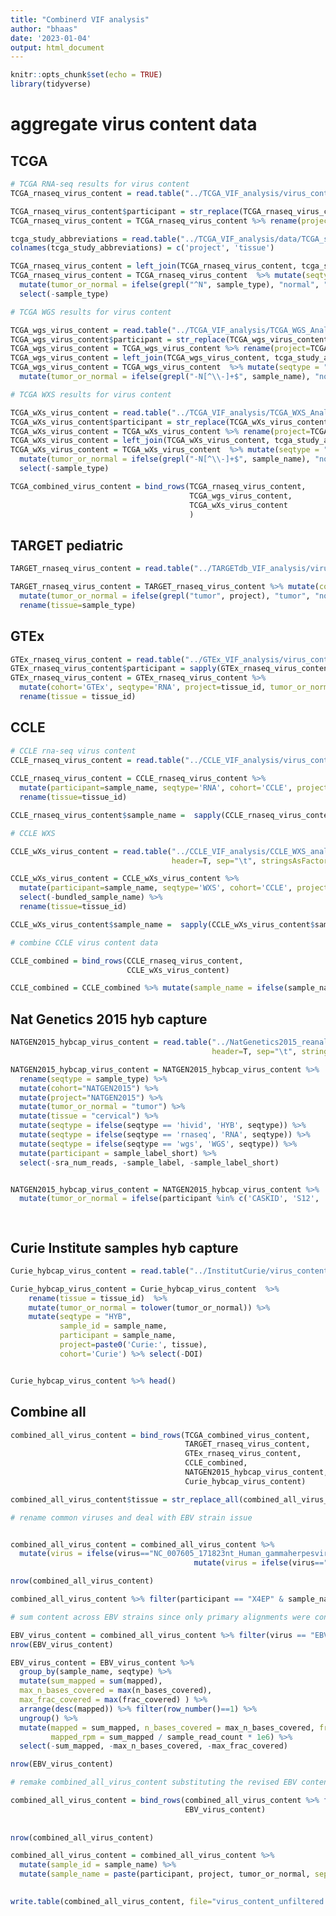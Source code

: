 ```yaml
---
title: "Combinerd VIF analysis"
author: "bhaas"
date: '2023-01-04'
output: html_document
---
```


```r
knitr::opts_chunk$set(echo = TRUE)
library(tidyverse)
```

# aggregate virus content data

## TCGA

```r

# TCGA RNA-seq results for virus content
TCGA_rnaseq_virus_content = read.table("../TCGA_VIF_analysis/virus_content.tsv", header=T, sep="\t", stringsAsFactors = F)

TCGA_rnaseq_virus_content$participant = str_replace(TCGA_rnaseq_virus_content$sample_name, "-[^\\-]+$", "")
TCGA_rnaseq_virus_content = TCGA_rnaseq_virus_content %>% rename(project=TCGA) %>% mutate(cohort="TCGA")

tcga_study_abbreviations = read.table("../TCGA_VIF_analysis/data/TCGA_study_abbreviations.txt", header=F, sep="\t", stringsAsFactors = F)
colnames(tcga_study_abbreviations) = c('project', 'tissue')

TCGA_rnaseq_virus_content = left_join(TCGA_rnaseq_virus_content, tcga_study_abbreviations, by='project')
TCGA_rnaseq_virus_content = TCGA_rnaseq_virus_content  %>% mutate(seqtype = "RNA")  %>% 
  mutate(tumor_or_normal = ifelse(grepl("^N", sample_type), "normal", "tumor") ) %>%
  select(-sample_type)

```


```r
# TCGA WGS results for virus content

TCGA_wgs_virus_content = read.table("../TCGA_VIF_analysis/TCGA_WGS_Analysis/virus_content.tsv", header=T, sep="\t", stringsAsFactors = F)
TCGA_wgs_virus_content$participant = str_replace(TCGA_wgs_virus_content$sample_name, "-[^\\-]+$", "")
TCGA_wgs_virus_content = TCGA_wgs_virus_content %>% rename(project=TCGA) %>% mutate(cohort="TCGA")
TCGA_wgs_virus_content = left_join(TCGA_wgs_virus_content, tcga_study_abbreviations, by='project')
TCGA_wgs_virus_content = TCGA_wgs_virus_content  %>% mutate(seqtype = "WGS")  %>% 
  mutate(tumor_or_normal = ifelse(grepl("-N[^\\-]+$", sample_name), "normal", "tumor") ) 
```


```r
# TCGA WXS results for virus content

TCGA_wXs_virus_content = read.table("../TCGA_VIF_analysis/TCGA_WXS_Analysis/virus_content.tsv", header=T, sep="\t", stringsAsFactors = F)
TCGA_wXs_virus_content$participant = str_replace(TCGA_wXs_virus_content$sample_name, "-[^\\-]+$", "")
TCGA_wXs_virus_content = TCGA_wXs_virus_content %>% rename(project=TCGA) %>% mutate(cohort="TCGA")
TCGA_wXs_virus_content = left_join(TCGA_wXs_virus_content, tcga_study_abbreviations, by='project')
TCGA_wXs_virus_content = TCGA_wXs_virus_content  %>% mutate(seqtype = "WXS")  %>% 
  mutate(tumor_or_normal = ifelse(grepl("-N[^\\-]+$", sample_name), "normal", "tumor") ) %>%  
  select(-sample_type)
```


```r

TCGA_combined_virus_content = bind_rows(TCGA_rnaseq_virus_content,
                                        TCGA_wgs_virus_content,
                                        TCGA_wXs_virus_content
                                        )

```


## TARGET pediatric 

```r

TARGET_rnaseq_virus_content = read.table("../TARGETdb_VIF_analysis/virus_content.tsv", header=T, sep="\t", stringsAsFactors = F)

TARGET_rnaseq_virus_content = TARGET_rnaseq_virus_content %>% mutate(cohort='TARGET', seqtype='RNA') %>%
  mutate(tumor_or_normal = ifelse(grepl("tumor", project), "tumor", "normal")) %>%
  rename(tissue=sample_type)

```

## GTEx

```r

GTEx_rnaseq_virus_content = read.table("../GTEx_VIF_analysis/virus_content.tsv", header=T, sep="\t", stringsAsFactors = F)
GTEx_rnaseq_virus_content$participant = sapply(GTEx_rnaseq_virus_content$sample_name, function(x) { str_split(x, "-")[[1]][2]})
GTEx_rnaseq_virus_content = GTEx_rnaseq_virus_content %>% 
  mutate(cohort='GTEx', seqtype='RNA', project=tissue_id, tumor_or_normal='normal') %>% 
  rename(tissue = tissue_id)

```

## CCLE

```r

# CCLE rna-seq virus content
CCLE_rnaseq_virus_content = read.table("../CCLE_VIF_analysis/virus_content.tsv", header=T, sep="\t", stringsAsFactors = F) 
  
CCLE_rnaseq_virus_content = CCLE_rnaseq_virus_content %>% 
  mutate(participant=sample_name, seqtype='RNA', cohort='CCLE', project='CCLE', tumor_or_normal='tumor_cell_line') %>%
  rename(tissue=tissue_id)

CCLE_rnaseq_virus_content$sample_name =  sapply(CCLE_rnaseq_virus_content$sample_name, function(x) {str_split(x, "_")[[1]][1] })

```



```r
# CCLE WXS

CCLE_wXs_virus_content = read.table("../CCLE_VIF_analysis/CCLE_WXS_analysis/virus_content.tsv", 
                                    header=T, sep="\t", stringsAsFactors = F)

CCLE_wXs_virus_content = CCLE_wXs_virus_content %>% 
  mutate(participant=sample_name, seqtype='WXS', cohort='CCLE', project='CCLE', tumor_or_normal='tumor_cell_line') %>%
  select(-bundled_sample_name) %>%
  rename(tissue=tissue_id)

CCLE_wXs_virus_content$sample_name =  sapply(CCLE_wXs_virus_content$sample_name, function(x) {str_split(x, "_")[[1]][1] })

```

```r
# combine CCLE virus content data

CCLE_combined = bind_rows(CCLE_rnaseq_virus_content,
                          CCLE_wXs_virus_content)

CCLE_combined = CCLE_combined %>% mutate(sample_name = ifelse(sample_name == "TT", participant, sample_name))
```



## Nat Genetics 2015 hyb capture

```r

NATGEN2015_hybcap_virus_content = read.table("../NatGenetics2015_reanalysis/NatGenetics2015_VIF/virus_content.tsv", 
                                             header=T, sep="\t", stringsAsFactors = F)

NATGEN2015_hybcap_virus_content = NATGEN2015_hybcap_virus_content %>% 
  rename(seqtype = sample_type) %>%
  mutate(cohort="NATGEN2015") %>% 
  mutate(project="NATGEN2015") %>%
  mutate(tumor_or_normal = "tumor") %>%
  mutate(tissue = "cervical") %>%
  mutate(seqtype = ifelse(seqtype == 'hivid', 'HYB', seqtype)) %>%
  mutate(seqtype = ifelse(seqtype == 'rnaseq', 'RNA', seqtype)) %>%
  mutate(seqtype = ifelse(seqtype == 'wgs', 'WGS', seqtype)) %>%
  mutate(participant = sample_label_short) %>% 
  select(-sra_num_reads, -sample_label, -sample_label_short)


NATGEN2015_hybcap_virus_content = NATGEN2015_hybcap_virus_content %>% 
  mutate(tumor_or_normal = ifelse(participant %in% c('CASKID', 'S12', 'SIHA', 'HELA'), "tumor_cell_line", tumor_or_normal))

  
```

## Curie Institute samples hyb capture

```r

Curie_hybcap_virus_content = read.table("../InstitutCurie/virus_content.tsv", header=T, sep="\t", stringsAsFactors = F)

Curie_hybcap_virus_content = Curie_hybcap_virus_content  %>% 
    rename(tissue = tissue_id)  %>%
    mutate(tumor_or_normal = tolower(tumor_or_normal)) %>%
    mutate(seqtype = "HYB", 
           sample_id = sample_name, 
           participant = sample_name, 
           project=paste0('Curie:', tissue), 
           cohort='Curie') %>% select(-DOI)


Curie_hybcap_virus_content %>% head()
```





## Combine all
```r

combined_all_virus_content = bind_rows(TCGA_combined_virus_content,
                                       TARGET_rnaseq_virus_content,
                                       GTEx_rnaseq_virus_content,
                                       CCLE_combined,
                                       NATGEN2015_hybcap_virus_content,
                                       Curie_hybcap_virus_content)

```

```r

combined_all_virus_content$tissue = str_replace_all(combined_all_virus_content$tissue, " ", "_")


```


```r

# rename common viruses and deal with EBV strain issue


combined_all_virus_content = combined_all_virus_content %>% 
  mutate(virus = ifelse(virus=="NC_007605_171823nt_Human_gammaherpesvirus_4" | virus == "NC_009334_172764nt_Human_herpesvirus_4_type_2", "EBV", virus)) %>%
                                         mutate(virus = ifelse(virus=="NC_003977_3182nt_Hepatitis_B_virus", "HBV", virus))

nrow(combined_all_virus_content)


```


```r

combined_all_virus_content %>% filter(participant == "X4EP" & sample_name == "GTEX-X4EP-0011-R10B-SM-4QASJ")

```


```r

# sum content across EBV strains since only primary alignments were considered.

EBV_virus_content = combined_all_virus_content %>% filter(virus == "EBV")
nrow(EBV_virus_content)

EBV_virus_content = EBV_virus_content %>%
  group_by(sample_name, seqtype) %>% 
  mutate(sum_mapped = sum(mapped), 
  max_n_bases_covered = max(n_bases_covered), 
  max_frac_covered = max(frac_covered) ) %>% 
  arrange(desc(mapped)) %>% filter(row_number()==1) %>%
  ungroup() %>%
  mutate(mapped = sum_mapped, n_bases_covered = max_n_bases_covered, frac_covered = max_frac_covered,
         mapped_rpm = sum_mapped / sample_read_count * 1e6) %>%
  select(-sum_mapped, -max_n_bases_covered, -max_frac_covered)

nrow(EBV_virus_content)                                                
```






```r

# remake combined_all_virus_content substituting the revised EBV content info

combined_all_virus_content = bind_rows(combined_all_virus_content %>% filter(virus != "EBV"),
                                       EBV_virus_content)
  
  
nrow(combined_all_virus_content)

```


```r

combined_all_virus_content = combined_all_virus_content %>%
  mutate(sample_id = sample_name) %>%
  mutate(sample_name = paste(participant, project, tumor_or_normal, sep="^"))
  

```


```r

write.table(combined_all_virus_content, file="virus_content_unfiltered.tsv", sep="\t", quote=F, row.names=F)
```






